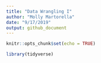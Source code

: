 ```yaml
---
title: "Data Wrangling I"
author: "Molly Martorella"
date: "9/17/2019"
output: github_document
---
```


```r

knitr::opts_chunk$set(echo = TRUE)

library(tidyverse)

```